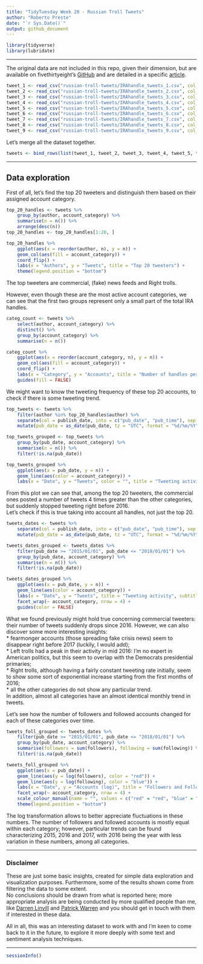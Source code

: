 ```yaml
---
title: "TidyTuesday Week 20 - Russian Troll Tweets"
author: "Roberto Preste"
date: "`r Sys.Date()`"
output: github_document
---
```


```r
library(tidyverse)
library(lubridate)
```

___ 

The original data are not included in this repo, given their dimension, but are available on fivethirtyeight's [GitHub](https://github.com/fivethirtyeight/russian-troll-tweets) and are detailed in a specific [article](https://fivethirtyeight.com/features/why-were-sharing-3-million-russian-troll-tweets/).  

```r
tweet_1 <- read_csv("russian-troll-tweets/IRAhandle_tweets_1.csv", col_types = "ccccccciiicciic")
tweet_2 <- read_csv("russian-troll-tweets/IRAhandle_tweets_2.csv", col_types = "ccccccciiicciic") 
tweet_3 <- read_csv("russian-troll-tweets/IRAhandle_tweets_3.csv", col_types = "ccccccciiicciic")
tweet_4 <- read_csv("russian-troll-tweets/IRAhandle_tweets_4.csv", col_types = "ccccccciiicciic")
tweet_5 <- read_csv("russian-troll-tweets/IRAhandle_tweets_5.csv", col_types = "ccccccciiicciic")
tweet_6 <- read_csv("russian-troll-tweets/IRAhandle_tweets_6.csv", col_types = "ccccccciiicciic") 
tweet_7 <- read_csv("russian-troll-tweets/IRAhandle_tweets_7.csv", col_types = "ccccccciiicciic")
tweet_8 <- read_csv("russian-troll-tweets/IRAhandle_tweets_8.csv", col_types = "ccccccciiicciic") 
tweet_9 <- read_csv("russian-troll-tweets/IRAhandle_tweets_9.csv", col_types = "ccccccciiicciic") 
```

Let's merge all the dataset together.  

```r
tweets <- bind_rows(list(tweet_1, tweet_2, tweet_3, tweet_4, tweet_5, tweet_6, tweet_7, tweet_8, tweet_9))
```

___

## Data exploration  

First of all, let's find the top 20 tweeters and distinguish them based on their assigned account category.  

```r
top_20_handles <- tweets %>% 
    group_by(author, account_category) %>% 
    summarise(n = n()) %>% 
    arrange(desc(n)) 
top_20_handles <- top_20_handles[1:20, ]
```

```r
top_20_handles %>% 
    ggplot(aes(x = reorder(author, n), y = n)) + 
    geom_col(aes(fill = account_category)) + 
    coord_flip() + 
    labs(x = "Authors", y = "Tweets", title = "Top 20 tweeters") + 
    theme(legend.position = "bottom")
```

The top tweeters are commercial, (fake) news feeds and Right trolls.  

However, even though these are the most active account categories, we can see that the first two groups represent only a small part of the total IRA handles.  

```r
categ_count <- tweets %>% 
    select(author, account_category) %>% 
    distinct() %>% 
    group_by(account_category) %>% 
    summarise(n = n())
```

```r
categ_count %>% 
    ggplot(aes(x = reorder(account_category, n), y = n)) + 
    geom_col(aes(fill = account_category)) + 
    coord_flip() + 
    labs(x = "Category", y = "Accounts", title = "Number of handles per category") + 
    guides(fill = FALSE)
```

We might want to know the tweeting frequency of these top 20 accounts, to check if there is some tweeting trend.  

```r
top_tweets <- tweets %>% 
    filter(author %in% top_20_handles$author) %>% 
    separate(col = publish_date, into = c("pub_date", "pub_time"), sep = " ") %>% 
    mutate(pub_date = as_date(pub_date, tz = "UTC", format = "%d/%m/%Y"))
```

```r
top_tweets_grouped <- top_tweets %>% 
    group_by(pub_date, account_category) %>% 
    summarise(n = n()) %>% 
    filter(!is.na(pub_date))
```

```r
top_tweets_grouped %>% 
    ggplot(aes(x = pub_date, y = n)) + 
    geom_line(aes(color = account_category)) + 
    labs(x = "Date", y = "Tweets", color = "", title = "Tweeting activity", subtitle = "Top 20 handles")
```

From this plot we can see that, among the top 20 tweeters, the commercial ones posted a number of tweets 4 times greater than the other categories, but suddenly stopped tweeting right before 2016.  
Let's check if this is true taking into account all handles, not just the top 20.  

```r
tweets_dates <- tweets %>% 
    separate(col = publish_date, into = c("pub_date", "pub_time"), sep = " ") %>% 
    mutate(pub_date = as_date(pub_date, tz = "UTC", format = "%d/%m/%Y"))
```

```r
tweets_dates_grouped <- tweets_dates %>% 
    filter(pub_date >= "2015/01/01", pub_date <= "2018/01/01") %>% 
    group_by(pub_date, account_category) %>% 
    summarise(n = n()) %>% 
    filter(!is.na(pub_date))
```

```r
tweets_dates_grouped %>% 
    ggplot(aes(x = pub_date, y = n)) + 
    geom_line(aes(color = account_category)) + 
    labs(x = "Date", y = "Tweets", title = "Tweeting activity", subtitle = "All handles") + 
    facet_wrap(~ account_category, nrow = 4) + 
    guides(color = FALSE)
```

What we found previously might hold true concerning commercial tweeters: their number of tweets suddenly drops since 2016. However, we can also discover some more interesting insights:  
* fearmonger accounts (those spreading fake crisis news) seem to disappear right before 2017 (luckily, I would add);  
* Left trolls had a peak in their activity in mid 2016: I'm no expert in American politics, but this seem to overlap with the Democrats presidential primaries;  
* Right trolls, although having a fairly constant tweeting rate initially, seem to show some sort of exponential increase starting from the first months of 2016;  
* all the other categories do not show any particular trend.  
In addition, almost all categories have an almost identical monthly trend in tweets.  


Let's see how the number of followers and followed accounts changed for each of these categories over time.  

```r
tweets_foll_grouped <- tweets_dates %>% 
    filter(pub_date >= "2015/01/01", pub_date <= "2018/01/01") %>% 
    group_by(pub_date, account_category) %>% 
    summarise(followers = sum(followers), following = sum(following)) %>% 
    filter(!is.na(pub_date))
```

```r
tweets_foll_grouped %>% 
    ggplot(aes(x = pub_date)) + 
    geom_line(aes(y = log(followers), color = "red")) + 
    geom_line(aes(y = log(following), color = "blue")) + 
    labs(x = "Date", y = "Accounts (log)", title = "Followers and Followed accounts") + 
    facet_wrap(~ account_category, nrow = 4) + 
    scale_colour_manual(name = "", values = c("red" = "red", "blue" = "blue"), labels = c("Followed Accounts", "Followers")) + 
    theme(legend.position = "bottom")
```

The log transformation allows to better appreciate fluctuations in these numbers. The number of followers and followed accounts is mostly equal within each category; however, particular trends can be found characterizing 2015, 2016 and 2017, with 2016 being the year with less variation in these numbers, among all categories.  

___

### Disclaimer  

These are just some basic insights, created for simple data exploration and visualization purposes. Furthermore, some of the results shown come from filtering the data to some extent.  
No conclusions should be drawn from what is reported here; more appropriate analysis are being conducted by more qualified people than me, like [Darren Linvill](https://www.clemson.edu/cbshs/faculty-staff/profiles/darrenl) and [Patrick Warren](http://pwarren.people.clemson.edu/) and you should get in touch with them if interested in these data.  

All in all, this was an interesting dataset to work with and I'm keen to come back to it in the future, to explore it more deeply with some text and sentiment analysis techniques.  

___

```r
sessionInfo()
```

